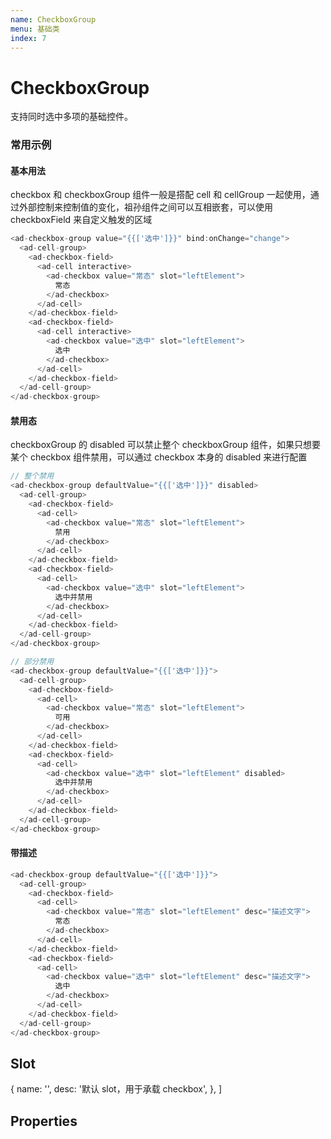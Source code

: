 ```yaml
---
name: CheckboxGroup
menu: 基础类
index: 7
---
```



# CheckboxGroup

支持同时选中多项的基础控件。

<Alert
  title="组件间关系"
  text="checkbox 组件的祖先组件，需要搭配 checkbox 使用"
/>

### 常用示例

#### 基本用法

checkbox 和 checkboxGroup 组件一般是搭配 cell 和 cellGroup 一起使用，通过外部控制来控制值的变化，祖孙组件之间可以互相嵌套，可以使用 checkboxField 来自定义触发的区域

```javascript
<ad-checkbox-group value="{{['选中']}}" bind:onChange="change">
  <ad-cell-group>
    <ad-checkbox-field>
      <ad-cell interactive>
        <ad-checkbox value="常态" slot="leftElement">
          常态
        </ad-checkbox>
      </ad-cell>
    </ad-checkbox-field>
    <ad-checkbox-field>
      <ad-cell interactive>
        <ad-checkbox value="选中" slot="leftElement">
          选中
        </ad-checkbox>
      </ad-cell>
    </ad-checkbox-field>
  </ad-cell-group>
</ad-checkbox-group>
```

#### 禁用态

checkboxGroup 的 disabled 可以禁止整个 checkboxGroup 组件，如果只想要某个 checkbox 组件禁用，可以通过 checkbox 本身的 disabled 来进行配置

```javascript
// 整个禁用
<ad-checkbox-group defaultValue="{{['选中']}}" disabled>
  <ad-cell-group>
    <ad-checkbox-field>
      <ad-cell>
        <ad-checkbox value="常态" slot="leftElement">
          禁用
        </ad-checkbox>
      </ad-cell>
    </ad-checkbox-field>
    <ad-checkbox-field>
      <ad-cell>
        <ad-checkbox value="选中" slot="leftElement">
          选中并禁用
        </ad-checkbox>
      </ad-cell>
    </ad-checkbox-field>
  </ad-cell-group>
</ad-checkbox-group>

// 部分禁用
<ad-checkbox-group defaultValue="{{['选中']}}">
  <ad-cell-group>
    <ad-checkbox-field>
      <ad-cell>
        <ad-checkbox value="常态" slot="leftElement">
          可用
        </ad-checkbox>
      </ad-cell>
    </ad-checkbox-field>
    <ad-checkbox-field>
      <ad-cell>
        <ad-checkbox value="选中" slot="leftElement" disabled>
          选中并禁用
        </ad-checkbox>
      </ad-cell>
    </ad-checkbox-field>
  </ad-cell-group>
</ad-checkbox-group>
```

#### 带描述

```javascript
<ad-checkbox-group defaultValue="{{['选中']}}">
  <ad-cell-group>
    <ad-checkbox-field>
      <ad-cell>
        <ad-checkbox value="常态" slot="leftElement" desc="描述文字">
          常态
        </ad-checkbox>
      </ad-cell>
    </ad-checkbox-field>
    <ad-checkbox-field>
      <ad-cell>
        <ad-checkbox value="选中" slot="leftElement" desc="描述文字">
          选中
        </ad-checkbox>
      </ad-cell>
    </ad-checkbox-field>
  </ad-cell-group>
</ad-checkbox-group>
```

## Slot

  {
    name: '',
    desc: '默认 slot，用于承载 checkbox',
  },
]

<Table
  columnsResizable
  dataSource={slots}
  columns={[
    {
      dataIndex: 'name',
      title: 'name',
    },
    {
      dataIndex: 'desc',
      title: '描述',
    },
  ]}
/>

<!-- ## Events

  {
    name: 'onChange',
    desc: '选中选项时触发',
    value: '{value: any[]}',
  },
]

<Table
  columnsResizable
  dataSource={events}
  columns={[
    {
      dataIndex: 'name',
      title: 'name',
    },
    {
      dataIndex: 'desc',
      title: '描述',
    },
    {
      dataIndex: 'value',
      title: '返回值',
    },
  ]}
/> -->

## Properties
